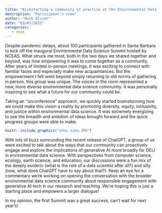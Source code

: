 ```yaml
---
title: "Kickstarting a community of practice at the Environmental Data Science Summit"
description: "Participant's view"
author: "Ruth Oliver"
date: "03/07/2023"
categories:
   - news
---
```


Despite pandemic delays, about 100 participants gathered in Santa Barbara to kick off the inaugural Environmental Data Science Summit hosted by NCEAS. What struck me most, both in the two days we shared together and beyond, was how empowering it was to come together as a community. After years of limited in-person meetings, it was exciting to connect with familiar faces and especially make new acquaintances. But the empowerment I felt went beyond simply returning to old norms of gathering in person, this group was unique. The voices in the room represented a new, more diverse environmental data science community. It was personally inspiring to see what a future for our community could be.

Taking an "unconference" approach, we quickly started brainstorming how we could make this vision a reality by promoting diversity, equity, inclusivity, and justice within environmental data science. It was extremely energizing to see the breadth and ambition of ideas brought forward and the quick progress groups were able to make.

```r
knitr::include_graphics("edss_view.JPG")
```

With lots of buzz surrounding the recent release of ChatGPT, a group of us were excited to talk about the ways that our community can proactively engage and explore the implications of generative AI more broadly for DEIJ in environmental data science. With perspectives from computer science, ecology, earth science, and education, our discussions were a fun mix of the deeply esoteric (what is the role of a data scientist after all?) and silly (now, what does ChatGPT have to say about that?). Keep an eye for a commentary we're working on opening the conversation with the broader environmental data science community about responsible engagement with generative AI tech in our research and teaching. We're hoping this is just a starting place and empowers a larger dialogue!

In my opinion, the first Summit was a great success, can't wait for next year's!
